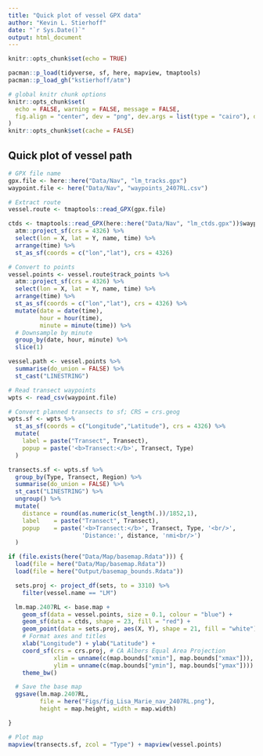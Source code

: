 ```yaml
---
title: "Quick plot of vessel GPX data"
author: "Kevin L. Stierhoff"
date: "`r Sys.Date()`"
output: html_document
---
```


```r
knitr::opts_chunk$set(echo = TRUE)

pacman::p_load(tidyverse, sf, here, mapview, tmaptools)
pacman::p_load_gh("kstierhoff/atm")

# global knitr chunk options
knitr::opts_chunk$set(
  echo = FALSE, warning = FALSE, message = FALSE, 
  fig.align = "center", dev = "png", dev.args = list(type = "cairo"), dpi = 150
)
knitr::opts_chunk$set(cache = FALSE)
```

## Quick plot of vessel path

```r
# GPX file name
gpx.file <- here::here("Data/Nav", "lm_tracks.gpx")
waypoint.file <- here("Data/Nav", "waypoints_2407RL.csv")

# Extract route
vessel.route <- tmaptools::read_GPX(gpx.file)

ctds <- tmaptools::read_GPX(here::here("Data/Nav", "lm_ctds.gpx"))$waypoints %>% 
  atm::project_sf(crs = 4326) %>% 
  select(lon = X, lat = Y, name, time) %>% 
  arrange(time) %>% 
  st_as_sf(coords = c("lon","lat"), crs = 4326)

# Convert to points
vessel.points <- vessel.route$track_points %>% 
  atm::project_sf(crs = 4326) %>% 
  select(lon = X, lat = Y, name, time) %>% 
  arrange(time) %>% 
  st_as_sf(coords = c("lon","lat"), crs = 4326) %>% 
  mutate(date = date(time),
         hour = hour(time),
         minute = minute(time)) %>% 
  # Downsample by minute
  group_by(date, hour, minute) %>% 
  slice(1)

vessel.path <- vessel.points %>% 
  summarise(do_union = FALSE) %>% 
  st_cast("LINESTRING")

# Read transect waypoints
wpts <- read_csv(waypoint.file)

# Convert planned transects to sf; CRS = crs.geog
wpts.sf <- wpts %>% 
  st_as_sf(coords = c("Longitude","Latitude"), crs = 4326) %>% 
  mutate(
    label = paste("Transect", Transect),
    popup = paste('<b>Transect:</b>', Transect, Type)
  )

transects.sf <- wpts.sf %>% 
  group_by(Type, Transect, Region) %>% 
  summarise(do_union = FALSE) %>% 
  st_cast("LINESTRING") %>% 
  ungroup() %>% 
  mutate(
    distance = round(as.numeric(st_length(.))/1852,1),
    label    = paste("Transect", Transect),
    popup    = paste('<b>Transect:</b>', Transect, Type, '<br/>',
                     'Distance:', distance, 'nmi<br/>')
  )

if (file.exists(here("Data/Map/basemap.Rdata"))) {
  load(file = here("Data/Map/basemap.Rdata"))
  load(file = here("Output/basemap_bounds.Rdata"))

  sets.proj <- project_df(sets, to = 3310) %>%
    filter(vessel.name == "LM")

  lm.map.2407RL <- base.map +
    geom_sf(data = vessel.points, size = 0.1, colour = "blue") +
    geom_sf(data = ctds, shape = 23, fill = "red") +
    geom_point(data = sets.proj, aes(X, Y), shape = 21, fill = "white") +
    # Format axes and titles
    xlab("Longitude") + ylab("Latitude") +
    coord_sf(crs = crs.proj, # CA Albers Equal Area Projection
             xlim = unname(c(map.bounds["xmin"], map.bounds["xmax"])),
             ylim = unname(c(map.bounds["ymin"], map.bounds["ymax"]))) +
    theme_bw()

  # Save the base map
  ggsave(lm.map.2407RL,
         file = here("Figs/fig_Lisa_Marie_nav_2407RL.png"),
         height = map.height, width = map.width)

}

# Plot map
mapview(transects.sf, zcol = "Type") + mapview(vessel.points) 
```

